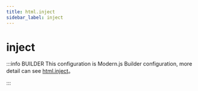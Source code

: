 ```yaml
---
title: html.inject
sidebar_label: inject
---
```

# inject

:::info BUILDER
This configuration is Modern.js Builder configuration, more detail can see [html.inject](https://modernjs.dev/builder/en/api/config-html.html#html-inject)。

:::


<Main />
